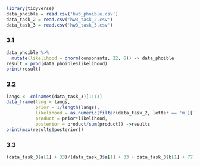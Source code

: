 ```r
library(tidyverse)
data_phoible = read.csv('hw3_phoible.csv')
data_task_2 = read.csv('hw3_task_2.csv')
data_task_3 = read.csv('hw3_task_3.csv')
```
### 3.1
```r
data_phoible %>%
  mutate(likelihood = dnorm(consonants, 22, 6)) -> data_phoible
result = prod(data_phoible$likelihood)
print(result)
```
### 3.2
```r
langs <- colnames(data_task_3)[1:13]
data_frame(lang = langs,
           prior = 1/length(langs),
           likelihood = as.numeric(filter(data_task_2, letter == 'm')[1:13]) * as.numeric(filter(data_task_2, letter == 'o')[1:13]) * as.numeric(filter(data_task_2, letter == 's')[1:13]) * as.numeric(filter(data_task_2, letter == 't')[1:13]),
           product = prior*likelihood,
           posterior = product/sum(product)) ->results
print(max(results$posterior))
```
### 3.3
```r
(data_task_3$a[1] + 33)/(data_task_3$a[1] + 33 + data_task_3$b[1] + 77)
```